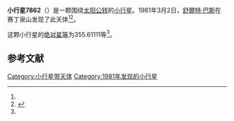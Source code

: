 {{Infobox planet
| bgcolour = #FFFFC0
| name = 7862 Keikonakamura
| symbol = 
| image = 
| caption = 
| discovery = yes
| discovery_ref = 
| discoverer = [[舒爾特·巴斯|舒爾特·巴斯]]
| discovery_site = [[赛丁泉山|赛丁泉山]] 
| discovered = 1981年3月2日
| designations = yes
| mp_name = 
| named_after = 
| alt_names = 1981 EE28/ 1954 QC1 / 1995 CP7
| mp_category = [[主带小行星|主带小行星]]
| orbit_ref = <ref name="a">[http://ssd.jpl.nasa.gov/sbdb.cgi?sstr=7862 7862 Keikonakamura] {{Wayback|url=http://ssd.jpl.nasa.gov/sbdb.cgi?sstr=7862 |date=20201124025743 }}，小行星數據庫瀏覽器（JPL Small-Body Database Browser）－[[美国国家航空航天局|美国国家航空航天局]]喷气推进实验室</ref>
| epoch = 2456400.5 (2013年4月18日更新)
| aphelion = {{convert|3.0618126|AU|km|3|abbr=on|lk=out}}
| perihelion = {{convert|2.6226382|AU|km|3|abbr=on}}
| semimajor = {{convert|2.8422254|AU|km|3|abbr=on}}
| eccentricity = 0.0772589
| period = 1750.194114 [[日|日]]<br />4.79[[儒略年|儒略年]]
| avg_speed = 
| inclination = 2.37990
| asc_node = 33.27244
| mean_anomaly = 
| arg_peri = 355.61111
| satellites = 
| physical_characteristics = yes
| dimensions = 
| mass = 
| density = 
| surface_grav = 
| escape_velocity = 
| sidereal_day = 
| axial_tilt = 
| pole_ecliptic_lat = 
| pole_ecliptic_lon = 
| albedo = 
| temperatures= 
| temp_name1 = 
| mean_temp_1 = 
| max_temp_1 = 
| temp_name2 = 
| max_temp_2 = 
| spectral_type = 
| abs_magnitude = 355.61111
}}

'''小行星7862'''（{{lang-en|7862 Keikonakamura}}）是一颗围绕[[太阳|太阳]][[公转|公转]]的[[小行星|小行星]]。1981年3月2日，[[舒爾特·巴斯|舒爾特·巴斯]]在赛丁泉山发现了此天体<ref name="a" /><ref>{{cite news|title=小行星列表|url=http://cfa-www.harvard.edu/iau/lists/NumberedMPs.txt|accessdate=2013-07-08|newspaper=哈佛大学|archive-date=2008-05-17|archive-url=https://web.archive.org/web/20080517010638/http://cfa-www.harvard.edu/iau/lists/NumberedMPs.txt|dead-url=no}}</ref>。

这颗小行星的[[绝对星等|绝对星等]]为355.61111等<ref name="a" />。

==参考文献==
{{reflist}}
{{Minor Planet Number|[[小行星7861|小行星7861]]|[[小行星7863|小行星7863]]}}

{{小天体}}

[[Category:小行星带天体|Category:小行星带天体]]
[[Category:1981年发现的小行星|Category:1981年发现的小行星]]

{{asteroid-stub}}